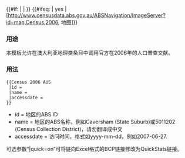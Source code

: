<includeonly>{{#if: {{{quick|}}} | {{cite web|url=http://www.censusdata.abs.gov.au/ABSNavigation/prenav/LocationSearch?collection=Census&period=2006&areacode={{{id}}}&producttype=QuickStats&breadcrumb=PL&action=401|title={{{name}}}|work=2006 Census QuickStats|author={{link-en|澳大利亚统计局|Australian Bureau of Statistics}}|date=2007-10-25|accessdate={{{accessdate}}}}} | {{cite web|url=http://www.censusdata.abs.gov.au/ABSNavigation/prenav/ProductSelect?newproducttype=Community+Profiles&collection=Census&period=2006&areacode={{{id}}}&breadcrumb=LP&currentaction=201&action=401|title=Community Profile Series : {{{name}}}|work=2006 Census of Population and Housing|author={{link-en|澳大利亚统计局|Australian Bureau of Statistics}}|date=2007-10-25|accessdate={{{accessdate}}}}}}} {{#ifeq: {{{map|}}} | yes | [http://www.censusdata.abs.gov.au/ABSNavigation/ImageServer?id=map,Census,2006,{{{id}}} 地图]}}</includeonly>
<noinclude>
===用途===
本模板允许在澳大利亚地理类条目中调用官方在2006年的人口普查文献。

===用法===
<pre>{{Census 2006 AUS
 |id = 
 |name =
 |accessdate =
}}</pre>
* id = 地区的ABS ID
* name = 地区的ABS名称，例如Caversham (State Suburb)或5011202 (Census Collection District)，请勿翻译成中文
* accessdate = 访问时间，格式如yyyy-mm-dd，例如2007-06-27.

可选参数“|quick=on”可将链向Excel格式的BCP链接修改为QuickStats链接。

</noinclude>
